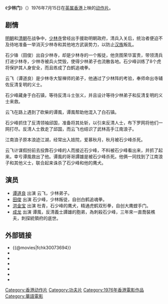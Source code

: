 {{No footnotes|time=2012-03-09T08:45:06+00:00 }}
{{电影信息框
| 片名     = 少林门
| 电影原名 = ''{{lang|en|Hand of Death}}''
| 图像     = Hand of Death.jpg
| 图像说明 = 海报
| 导演     = [[吴宇森|吴宇森]]
| 监制     = 
| 制片     = [[邹文怀|邹文怀]]
| 编剧     = [[吴宇森|吴宇森]]
| 原著     = 
| 主演     = [[成龙|成龙]]<br>[[洪金宝|洪金宝]]<br>[[谭道良|谭道良]]<br>[[田俊|田俊]]
| 配乐     = [[顾嘉辉|顾嘉辉]]
| 摄影     = [[梁永吉|梁永吉]]
| 剪辑     = [[文冬春|文冬春]]
| 制片商   = [[嘉禾電影(香港)有限公司|嘉禾電影(香港)有限公司]]
| 发行商   = 嘉禾電影(香港)有限公司
| 上映日期 = {{Film date|1976|7|15|英属香港}}
| 片长     = 95分钟
| 产地     = {{英屬香港電影}}
| 语言     = [[現代標準漢語|国语普通话]]、[[粤语|粤语]]
| 预算     = 
| 票房     = 
| 前集     = 
| 续集     = 
}}
《'''少林门'''》（{{lang-en|''Hand of Death''}}）1976年7月15日在[[英属香港|英属香港]]上映的[[动作片|动作片]]。

== 剧情 ==
[[明朝|明朝]]和[[清朝|清朝]]在战争中，[[少林寺|少林寺]]曾经出手援助明朝政府，清兵入关后，统治者便迫不及待地准备一举消灭少林寺和其他地方武装势力，以防止[[汉族|汉族]]叛乱。

石少锋（田俊）出自少林寺，却是少林寺的一个叛徒，他贪图荣华富贵，带领清兵打进少林寺，少林寺被兵火焚毁，使得少林弟子也流散各地。石少峰训练了8个虎将保护其人身安全，而且练成了白鹤追魂拳。

云飞（谭道良）是少林寺大智禅师的弟子，他通过了少林阵的考验，奉师命出寺辅佐反清复明的义士。

石少峰藏身于白石镇，等待反清斗士张义，并且设计等待少林弟子和反清复明的义士来救。

云飞在路上遇到了砍柴的谭風，谭風帮助他混入了白石镇。

石少峰抓住了反清领袖邱国，准备将其处斩，以引来反清人士，布下罗网将他们一网打尽。反清人士救走了邱国，而云飞也结识了武林高手江南浪子。

江南浪子原本浪迹江湖，经常出入妓院，爱慕秋月，秋月被石少峰杀死。

云飞计谋假扮前去投靠石少峰的人而接近石少峰，不料被石少峰看出来，并抓了起来。幸亏谭風救出了他。谭風的哥哥譚雄是被石少峰杀死。他俩一同找到了江南浪子和其他义士，联合起来诛杀了石少峰和他的鹰犬。

== 演员 ==
*[[谭道良|谭道良]] 出演 云飞，少林弟子。
*[[田俊|田俊]] 出演 石少峰，少林叛徒，自创白鹤追魂拳。
*[[洪金宝|洪金宝]] 出演 杜青，石少峰的鹰犬，精通虎鹤双形拳，自创大鹰螳手门。
*[[成龙|成龙]] 出演 谭風，反清義士譚雄的胞弟，為刺殺石少峰，三年來一直喬裝樵夫，刺探統領府的底世。

== 外部链接 ==
*{{@movies|fchk30073694}}
*{{hkmdb title|5712}}
*{{douban}}
*{{Mtime|21321}}
*{{Amg movie|156570}}
*{{rotten-tomatoes|shao-lin-men-countdown-to-kung-fuhand-of-deathstrike-of-deathshaolin-men}}
*{{imdb title|0073694}}

{{吳宇森}}
{{成龙}}
{{洪金寶}}
{{DEFAULTSORT:Shao少林门}}
[[Category:香港动作片|Category:香港动作片]]
[[Category:功夫片|Category:功夫片]]
[[Category:1976年香港電影作品|Category:1976年香港電影作品]]
[[Category:華語電影|Category:華語電影]]